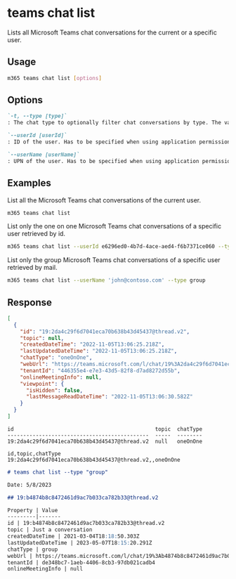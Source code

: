 
# teams chat list

Lists all Microsoft Teams chat conversations for the current or a specific user.

## Usage

```sh
m365 teams chat list [options]
```

## Options

```md definition-list
`-t, --type [type]`
: The chat type to optionally filter chat conversations by type. The value can be `oneOnOne`, `group` or `meeting`.

`--userId [userId]`
: ID of the user. Has to be specified when using application permissions. Specify either `userId` or `userName`, but not both.

`--userName [userName]`
: UPN of the user. Has to be specified when using application permissions. Specify either `userId` or `userName`, but not both.
```

<Global />

## Examples

List all the Microsoft Teams chat conversations of the current user.

```sh
m365 teams chat list
```

List only the one on one Microsoft Teams chat conversations of a specific user retrieved by id.

```sh
m365 teams chat list --userId e6296ed0-4b7d-4ace-aed4-f6b7371ce060 --type oneOnOne
```

List only the group Microsoft Teams chat conversations of a specific user retrieved by mail.

```sh
m365 teams chat list --userName 'john@contoso.com' --type group 
```

## Response

<Tabs>
  <TabItem value="JSON">

  ```json
  [
    {
      "id": "19:2da4c29f6d7041eca70b638b43d45437@thread.v2",
      "topic": null,
      "createdDateTime": "2022-11-05T13:06:25.218Z",
      "lastUpdatedDateTime": "2022-11-05T13:06:25.218Z",
      "chatType": "oneOnOne",
      "webUrl": "https://teams.microsoft.com/l/chat/19%3A2da4c29f6d7041eca70b638b43d45437%40thread.v2/0?tenantId=446355e4-e7e3-43d5-82f8-d7ad8272d55b",
      "tenantId": "446355e4-e7e3-43d5-82f8-d7ad8272d55b",
      "onlineMeetingInfo": null,
      "viewpoint": {
        "isHidden": false,
        "lastMessageReadDateTime": "2022-11-05T13:06:30.582Z"
      }
    }
  ]
  ```

  </TabItem>
  <TabItem value="Text">

  ```text
  id                                             topic  chatType
  ---------------------------------------------  -----  --------
  19:2da4c29f6d7041eca70b638b43d45437@thread.v2  null   oneOnOne
  ```

  </TabItem>
  <TabItem value="CSV">

  ```csv
  id,topic,chatType
  19:2da4c29f6d7041eca70b638b43d45437@thread.v2,,oneOnOne
  ```

  </TabItem>
  <TabItem value="Markdown">

  ```md
  # teams chat list --type "group"

  Date: 5/8/2023

  ## 19:b4874b8c8472461d9ac7b033ca782b33@thread.v2

  Property | Value
  ---------|-------
  id | 19:b4874b8c8472461d9ac7b033ca782b33@thread.v2
  topic | Just a conversation
  createdDateTime | 2021-03-04T18:18:50.303Z
  lastUpdatedDateTime | 2023-05-07T18:15:20.291Z
  chatType | group
  webUrl | https://teams.microsoft.com/l/chat/19%3Ab4874b8c8472461d9ac7b033ca782b33%40thread.v2/0?tenantId=de348bc7-1aeb-4406-8cb3-97db021cadb4
  tenantId | de348bc7-1aeb-4406-8cb3-97db021cadb4
  onlineMeetingInfo | null
  ```

  </TabItem>
</Tabs>
